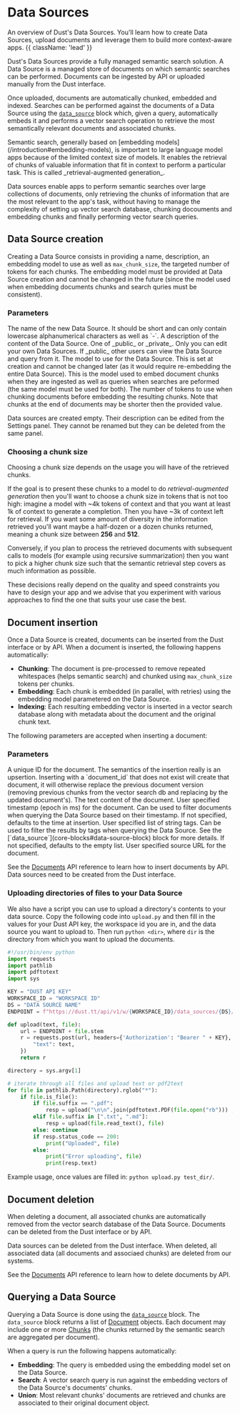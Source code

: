 
# Data Sources

An overview of Dust's Data Sources. You'll learn how to create Data Sources, upload documents and
leverage them to build more context-aware apps. {{ className: 'lead' }}

Dust's Data Sources provide a fully managed semantic search solution. A Data Source is a managed
store of documents on which semantic searches can be performed. Documents can be ingested by API or
uploaded manually from the Dust interface.

Once uploaded, documents are automatically chunked, embedded and indexed. Searches can be performed
against the documents of a Data Source using the [`data_source`](core-blocks#data-source-block)
block which, given a query, automatically embeds it and performs a vector search operation to
retrieve the most semantically relevant documents and associated chunks.

<Note>
  Semantic search, generally based on [embedding
  models](/introduction#embedding-models), is important to large language model
  apps because of the limited context size of models. It enables the retrieval
  of chunks of valuable information that fit in context to perform a particular
  task. This is called _retrieval-augmented generation_.
</Note>

Data sources enable apps to perform semantic searches over large collections of documents, only
retrieving the chunks of information that are the most relevant to the app's task, without having to
manage the complexity of setting up vector search database, chunking docouments and embedding chunks
and finally performing vector search queries.

## Data Source creation

Creating a Data Source consists in providing a name, description, an embedding model to use as well
as `max_chunk_size`, the targeted number of tokens for each chunks. The embedding model must be
provided at Data Source creation and cannot be changed in the future (since the model used when
embedding documents chunks and search quries must be consistent).

### Parameters

<Properties>
  <Property name="name" type="string">
    The name of the new Data Source. It should be short and can only contain
    lowercase alphanumerical characters as well as `-`.
  </Property>
  <Property name="description" type="optional string">
    A description of the content of the Data Source.
  </Property>
  <Property name="visibility" type="string">
    One of _public_ or _private_. Only you can edit your own Data Sources. If
    _public_ other users can view the Data Source and query from it.
  </Property>
  <Property name="embedded" type="model">
    The model to use for the Data Source. This is set at creation and cannot be
    changed later (as it would require re-embedding the entire Data Source).
    This is the model used to embed document chunks when they are ingested as
    well as queries when searches are peformed (the same model must be used for
    both).
  </Property>
  <Property name="max_chunk_size" type="integer">
    The number of tokens to use when chunking documents before embedding the
    resulting chunks. Note that chunks at the end of documents may be shorter
    then the provided value.
  </Property>
</Properties>

Data sources are created empty. Their description can be edited from the Settings panel. They cannot
be renamed but they can be deleted from the same panel.

### Choosing a chunk size

Choosing a chunk size depends on the usage you will have of the retrieved chunks.

If the goal is to present these chunks to a model to do _retrieval-augmented generation_ then you'll
want to choose a chunk size in tokens that is not too high: imagine a model with ~4k tokens of
context and that you want at least 1k of context to generate a completion. Then you have ~3k of
context left for retrieval. If you want some amount of diversity in the information retrieved you'll
want maybe a half-dozen or a dozen chunks returned, meaning a chunk size between **256** and
**512**.

Conversely, if you plan to process the retrieved documents with subsequent calls to models (for
example using recursive summarization) then you want to pick a higher chunk size such that
the semantic retrieval step covers as much information as possible.

These decisions really depend on the quality and speed constraints you have to design your app and
we advise that you experiment with various approaches to find the one that suits your use case the
best.

## Document insertion

Once a Data Source is created, documents can be inserted from the Dust interface or by API. When
a document is inserted, the following happens automatically:

- **Chunking**: The document is pre-processed to remove repeated whitespaces (helps semantic search)
  and chunked using `max_chunk_size` tokens per chunks.
- **Embedding**: Each chunk is embedded (in parallel, with retries) using the embedding model
  parametered on the Data Source.
- **Indexing**: Each resulting embedding vector is inserted in a vector search database along with
  metadata about the document and the original chunk text.

The following parameters are accepted when inserting a document:

### Parameters

<Properties>
  <Property name="document_id" type="string">
    A unique ID for the document. The semantics of the insertion really is an
    upsertion. Inserting with a `document_id` that does not exist will create
    that document, it will otherwise replace the previous document version
    (removing previous chunks from the vector search db and replacing by the
    updated document's).
  </Property>
  <Property name="text" type="string">
    The text content of the document.
  </Property>
  <Property name="timestamp" type="optional integer">
    User specified timestamp (epoch in ms) for the document. Can be used to
    filter documents when querying the Data Source based on their timestamp. If
    not specified, defaults to the time at insertion.
  </Property>
  <Property name="tags" type="optional []string">
    User specified list of string tags. Can be used to filter the results by
    tags when querying the Data Source. See the
    [`data_source`](core-blocks#data-source-block) block for more details. If
    not specified, defaults to the empty list.
  </Property>
  <Property name="source_url" type="optional string">
    User specified source URL for the document.
  </Property>
</Properties>

See the [Documents](/documents) API reference to learn how to insert documents by API. Data
sources need to be created from the Dust interface.

### Uploading directories of files to your Data Source

We also have a script you can use to upload a directory's contents to your data source. Copy the following code into `upload.py` and then fill in the values for your Dust API key, the workspace id you are in, and the data source you want to upload to. Then run `python <dir>`, where `dir` is the directory from which you want to upload the documents.

```python
#!/usr/bin/env python
import requests
import pathlib
import pdftotext
import sys

KEY = "DUST API KEY"
WORKSPACE_ID = "WORKSPACE ID"
DS = "DATA SOURCE NAME"
ENDPOINT = f"https://dust.tt/api/v1/w/{WORKSPACE_ID}/data_sources/{DS}/documents/"

def upload(text, file):
    url = ENDPOINT + file.stem
    r = requests.post(url, headers={'Authorization': "Bearer " + KEY}, json={
        "text": text,
    })
    return r

directory = sys.argv[1]

# iterate through all files and upload text or pdf2text
for file in pathlib.Path(directory).rglob("*"):
    if file.is_file():
        if file.suffix == ".pdf":
            resp = upload("\n\n".join(pdftotext.PDF(file.open("rb"))) , file)
        elif file.suffix in [".txt", ".md"]:
            resp = upload(file.read_text(), file)
        else: continue
        if resp.status_code == 200:
            print("Uploaded", file)
        else:
            print("Error uploading", file)
            print(resp.text)
```

Example usage, once values are filled in: `python upload.py test_dir/`.

## Document deletion

When deleting a document, all associated chunks are automatically removed from the vector search
database of the Data Source. Documents can be deleted from the Dust interface or by API.

<Note>
  Data sources can be deleted from the Dust interface. When deleted, all
  associated data (all documents and associaed chunks) are deleted from our
  systems.
</Note>

See the [Documents](/documents) API reference to learn how to delete documents by API.

## Querying a Data Source

Querying a Data Source is done using the [`data_source`](core-blocks#data-source-block) block. The
`data_source` block returns a list of [Document](/data-sources#the-document-model) objects. Each
document may include one or more [Chunks](/data-sources#the-chunk-model) (the chunks returned by
the semantic search are aggregated per document).

When a query is run the following happens automatically:

- **Embedding**: The query is embedded using the embedding model set on the Data Source.
- **Search**: A vector search query is run against the embedding vectors of the Data Source's
  documents' chunks.
- **Union**: Most relevant chunks' documents are retrieved and chunks are associated to their
  original document object.
